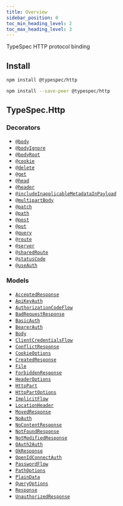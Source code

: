 ```yaml
---
title: Overview
sidebar_position: 0
toc_min_heading_level: 2
toc_max_heading_level: 3
---
```



TypeSpec HTTP protocol binding

## Install

<Tabs>
<TabItem  label="In a spec" default>

```bash
npm install @typespec/http
```

</TabItem>
<TabItem  label="In a library" default>

```bash
npm install --save-peer @typespec/http
```

</TabItem>
</Tabs>

## TypeSpec.Http

### Decorators

- [`@body`](./decorators.md#@TypeSpec.Http.body)
- [`@bodyIgnore`](./decorators.md#@TypeSpec.Http.bodyIgnore)
- [`@bodyRoot`](./decorators.md#@TypeSpec.Http.bodyRoot)
- [`@cookie`](./decorators.md#@TypeSpec.Http.cookie)
- [`@delete`](./decorators.md#@TypeSpec.Http.delete)
- [`@get`](./decorators.md#@TypeSpec.Http.get)
- [`@head`](./decorators.md#@TypeSpec.Http.head)
- [`@header`](./decorators.md#@TypeSpec.Http.header)
- [`@includeInapplicableMetadataInPayload`](./decorators.md#@TypeSpec.Http.includeInapplicableMetadataInPayload)
- [`@multipartBody`](./decorators.md#@TypeSpec.Http.multipartBody)
- [`@patch`](./decorators.md#@TypeSpec.Http.patch)
- [`@path`](./decorators.md#@TypeSpec.Http.path)
- [`@post`](./decorators.md#@TypeSpec.Http.post)
- [`@put`](./decorators.md#@TypeSpec.Http.put)
- [`@query`](./decorators.md#@TypeSpec.Http.query)
- [`@route`](./decorators.md#@TypeSpec.Http.route)
- [`@server`](./decorators.md#@TypeSpec.Http.server)
- [`@sharedRoute`](./decorators.md#@TypeSpec.Http.sharedRoute)
- [`@statusCode`](./decorators.md#@TypeSpec.Http.statusCode)
- [`@useAuth`](./decorators.md#@TypeSpec.Http.useAuth)

### Models

- [`AcceptedResponse`](./data-types.md#TypeSpec.Http.AcceptedResponse)
- [`ApiKeyAuth`](./data-types.md#TypeSpec.Http.ApiKeyAuth)
- [`AuthorizationCodeFlow`](./data-types.md#TypeSpec.Http.AuthorizationCodeFlow)
- [`BadRequestResponse`](./data-types.md#TypeSpec.Http.BadRequestResponse)
- [`BasicAuth`](./data-types.md#TypeSpec.Http.BasicAuth)
- [`BearerAuth`](./data-types.md#TypeSpec.Http.BearerAuth)
- [`Body`](./data-types.md#TypeSpec.Http.Body)
- [`ClientCredentialsFlow`](./data-types.md#TypeSpec.Http.ClientCredentialsFlow)
- [`ConflictResponse`](./data-types.md#TypeSpec.Http.ConflictResponse)
- [`CookieOptions`](./data-types.md#TypeSpec.Http.CookieOptions)
- [`CreatedResponse`](./data-types.md#TypeSpec.Http.CreatedResponse)
- [`File`](./data-types.md#TypeSpec.Http.File)
- [`ForbiddenResponse`](./data-types.md#TypeSpec.Http.ForbiddenResponse)
- [`HeaderOptions`](./data-types.md#TypeSpec.Http.HeaderOptions)
- [`HttpPart`](./data-types.md#TypeSpec.Http.HttpPart)
- [`HttpPartOptions`](./data-types.md#TypeSpec.Http.HttpPartOptions)
- [`ImplicitFlow`](./data-types.md#TypeSpec.Http.ImplicitFlow)
- [`LocationHeader`](./data-types.md#TypeSpec.Http.LocationHeader)
- [`MovedResponse`](./data-types.md#TypeSpec.Http.MovedResponse)
- [`NoAuth`](./data-types.md#TypeSpec.Http.NoAuth)
- [`NoContentResponse`](./data-types.md#TypeSpec.Http.NoContentResponse)
- [`NotFoundResponse`](./data-types.md#TypeSpec.Http.NotFoundResponse)
- [`NotModifiedResponse`](./data-types.md#TypeSpec.Http.NotModifiedResponse)
- [`OAuth2Auth`](./data-types.md#TypeSpec.Http.OAuth2Auth)
- [`OkResponse`](./data-types.md#TypeSpec.Http.OkResponse)
- [`OpenIdConnectAuth`](./data-types.md#TypeSpec.Http.OpenIdConnectAuth)
- [`PasswordFlow`](./data-types.md#TypeSpec.Http.PasswordFlow)
- [`PathOptions`](./data-types.md#TypeSpec.Http.PathOptions)
- [`PlainData`](./data-types.md#TypeSpec.Http.PlainData)
- [`QueryOptions`](./data-types.md#TypeSpec.Http.QueryOptions)
- [`Response`](./data-types.md#TypeSpec.Http.Response)
- [`UnauthorizedResponse`](./data-types.md#TypeSpec.Http.UnauthorizedResponse)

